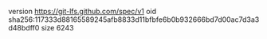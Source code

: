 version https://git-lfs.github.com/spec/v1
oid sha256:117333d88165589245afb8833d11bfbfe6b0b932666bd7d00ac7d3a3d48bdff0
size 6243
